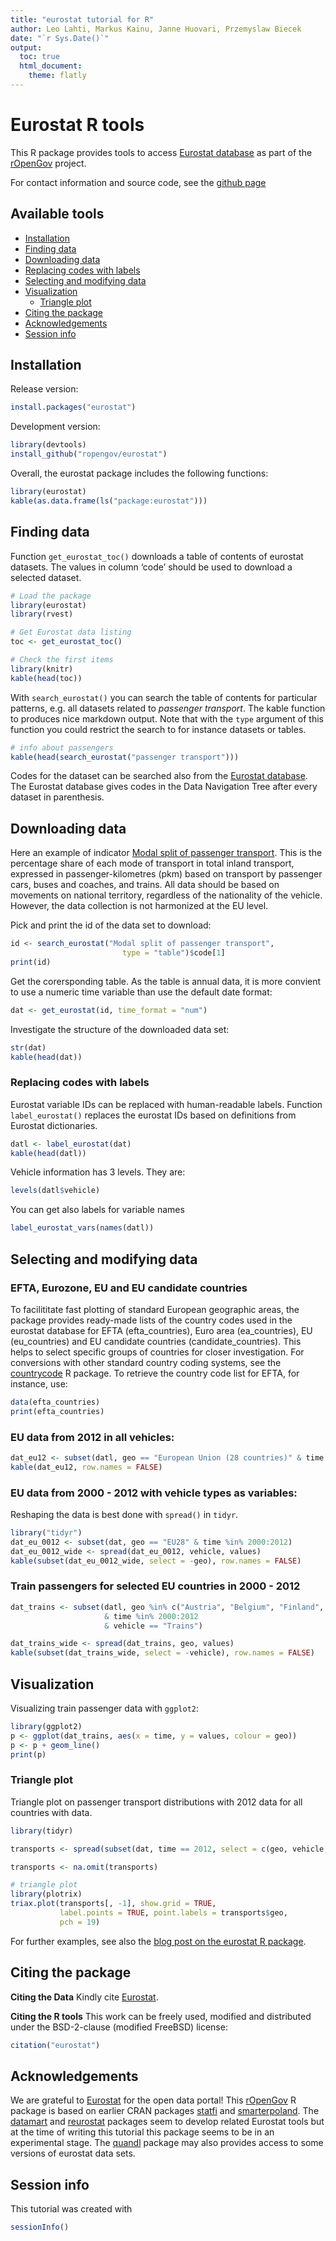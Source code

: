```yaml
---
title: "eurostat tutorial for R"
author: Leo Lahti, Markus Kainu, Janne Huovari, Przemyslaw Biecek
date: "`r Sys.Date()`"
output:
  toc: true
  html_document:
    theme: flatly
---
```

<!--
%\VignetteEngine{knitr::rmarkdown}
%\VignetteIndexEntry{eurostat Markdown Vignette}
%\usepackage[utf8]{inputenc}
-->


Eurostat R tools
===========

This R package provides tools to access 
[Eurostat database](http://ec.europa.eu/eurostat/) 
as part of the [rOpenGov](http://ropengov.github.io) project.

For contact information and source code, see the [github page](https://github.com/rOpenGov/eurostat)

## Available tools

 * [Installation](#installation)  
 * [Finding data](#search)  
 * [Downloading data](#download)  
 * [Replacing codes with labels](#labeling)  
 * [Selecting and modifying data](#select)  
 * [Visualization](#visualization)  
   * [Triangle plot](#triangle)  
 * [Citing the package](#citing)  
 * [Acknowledgements](#acknowledgements)  
 * [Session info](#session)  


## <a name="installation"></a>Installation

Release version:

```r
install.packages("eurostat")
```

Development version:

```r
library(devtools)
install_github("ropengov/eurostat")
```

Overall, the eurostat package includes the following functions:

```r
library(eurostat)
kable(as.data.frame(ls("package:eurostat")))
```

## <a name="search"></a>Finding data

Function `get_eurostat_toc()` downloads a table of contents of eurostat datasets. The values in column 'code' should be used to download a selected dataset.

```r
# Load the package
library(eurostat)
library(rvest)

# Get Eurostat data listing
toc <- get_eurostat_toc()

# Check the first items
library(knitr)
kable(head(toc))
```

With `search_eurostat()` you can search the table of contents for particular patterns, e.g. all datasets related to *passenger transport*. The kable function to produces nice markdown output. Note that with the `type` argument of this function you could restrict the search to for instance datasets or tables.

```r
# info about passengers
kable(head(search_eurostat("passenger transport")))
```

Codes for the dataset can be searched also from the [Eurostat
database](http://ec.europa.eu/eurostat/data/database). The Eurostat
database gives codes in the Data Navigation Tree after every dataset
in parenthesis.

## <a name="download"></a>Downloading data 

Here an example of indicator [Modal split of passenger transport](http://ec.europa.eu/eurostat/tgm/table.do?tab=table&init=1&plugin=1&language=en&pcode=tsdtr210). This is the percentage share of each mode of transport in total inland transport, expressed in passenger-kilometres (pkm) based on transport by passenger cars, buses and coaches, and trains. All data should be based on movements on national territory, regardless of the nationality of the vehicle. However, the data collection is not harmonized at the EU level. 

Pick and print the id of the data set to download: 
```r
id <- search_eurostat("Modal split of passenger transport", 
        	             type = "table")$code[1]
print(id)
```

Get the corersponding table. As the table is annual data, it is more
convient to use a numeric time variable than use the default date format:

```r
dat <- get_eurostat(id, time_format = "num")
```

Investigate the structure of the downloaded data set:
```r
str(dat)
kable(head(dat))
```

### <a name="labeling"></a>Replacing codes with labels

Eurostat variable IDs can be replaced with human-readable labels.
Function `label_eurostat()` replaces the eurostat IDs based on
definitions from Eurostat dictionaries.

```r
datl <- label_eurostat(dat)
kable(head(datl))
```

Vehicle information has 3 levels. They are:
```r
levels(datl$vehicle)
```

You can get also labels for variable names
```r

label_eurostat_vars(names(datl))
```


## <a name="select"></a>Selecting and modifying data

### EFTA, Eurozone, EU and EU candidate countries

To facilititate fast plotting of standard European geographic areas, the package provides ready-made lists of the country codes used in the eurostat database for EFTA (efta\_countries), Euro area (ea\_countries), EU (eu\_countries) and EU candidate countries (candidate\_countries). This helps to select specific groups of countries for closer investigation. For conversions with other standard country coding systems, see the [countrycode](...) R package. To retrieve the country code list for EFTA, for instance, use:

```r
data(efta_countries)
print(efta_countries)
```


### EU data from 2012 in all vehicles:

```r
dat_eu12 <- subset(datl, geo == "European Union (28 countries)" & time == 2012)
kable(dat_eu12, row.names = FALSE)
```

### EU data from 2000 - 2012 with vehicle types as variables:

Reshaping the data is best done with `spread()` in `tidyr`.
```r
library("tidyr")
dat_eu_0012 <- subset(dat, geo == "EU28" & time %in% 2000:2012)
dat_eu_0012_wide <- spread(dat_eu_0012, vehicle, values)
kable(subset(dat_eu_0012_wide, select = -geo), row.names = FALSE)
```

### Train passengers for selected EU countries in 2000 - 2012

```r
dat_trains <- subset(datl, geo %in% c("Austria", "Belgium", "Finland", "Sweden")
                     & time %in% 2000:2012 
                     & vehicle == "Trains")

dat_trains_wide <- spread(dat_trains, geo, values) 
kable(subset(dat_trains_wide, select = -vehicle), row.names = FALSE)
```



## <a name="visualization"></a>Visualization

Visualizing train passenger data with `ggplot2`:

```r
library(ggplot2)
p <- ggplot(dat_trains, aes(x = time, y = values, colour = geo)) 
p <- p + geom_line()
print(p)
```

### <a name="triangle"></a>Triangle plot

Triangle plot on passenger transport distributions with 2012 data for all countries with data.

```r
library(tidyr)

transports <- spread(subset(dat, time == 2012, select = c(geo, vehicle, values)), vehicle, values)

transports <- na.omit(transports)

# triangle plot
library(plotrix)
triax.plot(transports[, -1], show.grid = TRUE, 
           label.points = TRUE, point.labels = transports$geo, 
           pch = 19)
```

For further examples, see also the [blog post on the eurostat R
package](...).


## <a name="citing"></a>Citing the package

**Citing the Data** Kindly cite [Eurostat](http://ec.europa.eu/eurostat/). 

**Citing the R tools** This work can be freely used, modified and
distributed under the BSD-2-clause (modified FreeBSD) license:

```r
citation("eurostat")
```

## <a name="acknowledgements"></a>Acknowledgements

We are grateful to [Eurostat](http://ec.europa.eu/eurostat/) for the open data portal! This [rOpenGov](http://ropengov.github.io) R package is based on earlier CRAN packages [statfi](http://cran.r-project.org/web/packages/statfi/index.html) and [smarterpoland](http://cran.r-project.org/web/packages/SmarterPoland/index.html). The [datamart](http://cran.r-project.org/web/packages/datamart/index.html) and [reurostat](https://github.com/Tungurahua/reurostat) packages seem to develop related Eurostat tools but at the time of writing this tutorial this package seems to be in an experimental stage. The [quandl](http://cran.r-project.org/web/packages/Quandl/index.html) package may also provides access to some versions of eurostat data sets. 




## <a name="session"></a>Session info

This tutorial was created with

```r
sessionInfo()
```
